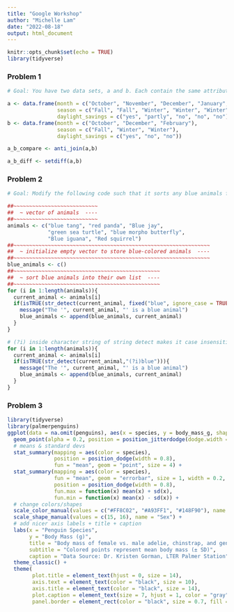 ```yaml
---
title: "Google Workshop"
author: "Michelle Lam"
date: "2022-08-18"
output: html_document
---
```


```r
knitr::opts_chunk$set(echo = TRUE)
library(tidyverse)
```

### Problem 1
```r
# Goal: You have two data sets, a and b. Each contain the same attributes (i.e. columns) -- month, season, and daylight_savings. Identify which records (i.e. rows of data) in data table a are not contained in data table b.

a <- data.frame(month = c("October", "November", "December", "January", "February"),
                season = c("Fall", "Fall", "Winter", "Winter", "Winter"),
                daylight_savings = c("yes", "partly", "no", "no", "no"))
b <- data.frame(month = c("October", "December", "February"),
                season = c("Fall", "Winter", "Winter"),
                daylight_savings = c("yes", "no", "no"))

a_b_compare <- anti_join(a,b)

a_b_diff <- setdiff(a,b)
```

### Problem 2
```r
# Goal: Modify the following code such that it sorts any blue animals from the animals vector into the blue_animals vector.

##~~~~~~~~~~~~~~~~~~~~~~~~~~~
##  ~ vector of animals  ----
##~~~~~~~~~~~~~~~~~~~~~~~~~~~
animals <- c("blue tang", "red panda", "Blue jay",
             "green sea turtle", "blue morpho butterfly", 
             "Blue iguana", "Red squirrel")
##~~~~~~~~~~~~~~~~~~~~~~~~~~~~~~~~~~~~~~~~~~~~~~~~~~~~~~~~~~~~~~~
##  ~ initialize empty vector to store blue-colored animals  ----
##~~~~~~~~~~~~~~~~~~~~~~~~~~~~~~~~~~~~~~~~~~~~~~~~~~~~~~~~~~~~~~~
blue_animals <- c()
##~~~~~~~~~~~~~~~~~~~~~~~~~~~~~~~~~~~~~~~~~~~~~~~
##  ~ sort blue animals into their own list  ----
##~~~~~~~~~~~~~~~~~~~~~~~~~~~~~~~~~~~~~~~~~~~~~~~
for (i in 1:length(animals)){
  current_animal <- animals[i]
  if(isTRUE(str_detect(current_animal, fixed("blue", ignore_case = TRUE)))){
    message("The '", current_animal, "' is a blue animal")
    blue_animals <- append(blue_animals, current_animal)
  }
}

# (?i) inside character string of string detect makes it case insensitive
for (i in 1:length(animals)){
  current_animal <- animals[i]
  if(isTRUE(str_detect(current_animal,"(?i)blue"))){
    message("The '", current_animal, "' is a blue animal")
    blue_animals <- append(blue_animals, current_animal)
  }
}
```

### Problem 3
```r
library(tidyverse)
library(palmerpenguins)
ggplot(data = na.omit(penguins), aes(x = species, y = body_mass_g, shape = sex)) +
  geom_point(alpha = 0.2, position = position_jitterdodge(dodge.width = 0.8)) +
  # means & standard devs
  stat_summary(mapping = aes(color = species),
               position = position_dodge(width = 0.8),
               fun = "mean", geom = "point", size = 4) +
  stat_summary(mapping = aes(color = species),
               fun = "mean", geom = "errorbar", size = 1, width = 0.2,
               position = position_dodge(width = 0.8),
               fun.max = function(x) mean(x) + sd(x),
               fun.min = function(x) mean(x) - sd(x)) +
  # change colors/shapes
  scale_color_manual(values = c("#FF8C02", "#A93FF1", "#148F90"), name = "Species") + 
  scale_shape_manual(values = c(15, 16), name = "Sex") + 
  # add nicer axis labels + title + caption
  labs(x = "Penguin Species", 
       y = "Body Mass (g)",
       title = "Body mass of female vs. male adelie, chinstrap, and gentoo penguins",
       subtitle = "Colored points represent mean body mass (± SD)",
       caption = "Data Source: Dr. Kristen Gorman, LTER Palmer Station") +
  theme_classic() + 
  theme(
        plot.title = element_text(hjust = 0, size = 14),
        axis.text = element_text(color = "black", size = 10),
        axis.title = element_text(color = "black", size = 14),
        plot.caption = element_text(size = 7, hjust = 1, color = "gray", face = "italic"),
        panel.border = element_rect(color = "black", size = 0.7, fill = NA))
```

